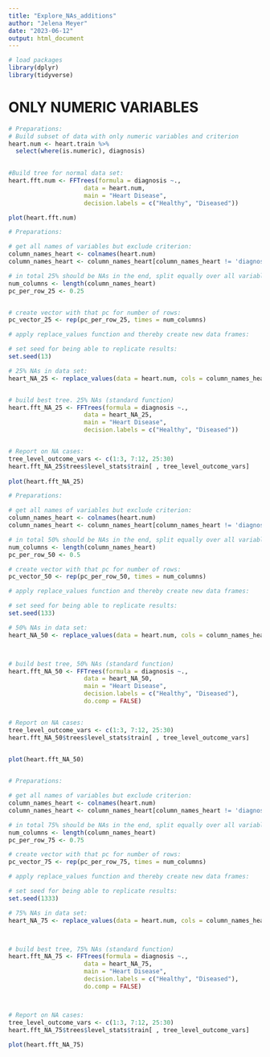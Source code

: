 ```yaml
---
title: "Explore_NAs_additions"
author: "Jelena Meyer"
date: "2023-06-12"
output: html_document
---
```

```r
# load packages
library(dplyr)
library(tidyverse)

```

# ONLY NUMERIC VARIABLES

```r
# Preparations:
# Build subset of data with only numeric variables and criterion 
heart.num <- heart.train %>%
  select(where(is.numeric), diagnosis)
 
```



```r

#Build tree for normal data set:
heart.fft.num <- FFTrees(formula = diagnosis ~.,
                     data = heart.num,
                     main = "Heart Disease",
                     decision.labels = c("Healthy", "Diseased"))

plot(heart.fft.num)

```

```r

# Preparations:

# get all names of variables but exclude criterion: 
column_names_heart <- colnames(heart.num)
column_names_heart <- column_names_heart[column_names_heart != 'diagnosis']

# in total 25% should be NAs in the end, split equally over all variables: 
num_columns <- length(column_names_heart)
pc_per_row_25 <- 0.25


# create vector with that pc for number of rows:
pc_vector_25 <- rep(pc_per_row_25, times = num_columns)

# apply replace_values function and thereby create new data frames:

# set seed for being able to replicate results:
set.seed(13)

# 25% NAs in data set:
heart_NA_25 <- replace_values(data = heart.num, cols = column_names_heart, amount = pc_vector_25)


# build best tree. 25% NAs (standard function)
heart.fft_NA_25 <- FFTrees(formula = diagnosis ~.,
                     data = heart_NA_25,
                     main = "Heart Disease",
                     decision.labels = c("Healthy", "Diseased"))


# Report on NA cases: 
tree_level_outcome_vars <- c(1:3, 7:12, 25:30)
heart.fft_NA_25$trees$level_stats$train[ , tree_level_outcome_vars]
  
plot(heart.fft_NA_25)


```




```r

# Preparations:

# get all names of variables but exclude criterion: 
column_names_heart <- colnames(heart.num)
column_names_heart <- column_names_heart[column_names_heart != 'diagnosis']

# in total 50% should be NAs in the end, split equally over all variables: 
num_columns <- length(column_names_heart)
pc_per_row_50 <- 0.5

# create vector with that pc for number of rows:
pc_vector_50 <- rep(pc_per_row_50, times = num_columns)

# apply replace_values function and thereby create new data frames:

# set seed for being able to replicate results:
set.seed(133)

# 50% NAs in data set:
heart_NA_50 <- replace_values(data = heart.num, cols = column_names_heart, amount = pc_vector_50)



# build best tree, 50% NAs (standard function)
heart.fft_NA_50 <- FFTrees(formula = diagnosis ~.,
                     data = heart_NA_50,
                     main = "Heart Disease",
                     decision.labels = c("Healthy", "Diseased"),
                     do.comp = FALSE)


# Report on NA cases: 
tree_level_outcome_vars <- c(1:3, 7:12, 25:30)
heart.fft_NA_50$trees$level_stats$train[ , tree_level_outcome_vars]
  

plot(heart.fft_NA_50)



```



```r

# Preparations:

# get all names of variables but exclude criterion: 
column_names_heart <- colnames(heart.num)
column_names_heart <- column_names_heart[column_names_heart != 'diagnosis']

# in total 75% should be NAs in the end, split equally over all variables: 
num_columns <- length(column_names_heart)
pc_per_row_75 <- 0.75

# create vector with that pc for number of rows:
pc_vector_75 <- rep(pc_per_row_75, times = num_columns)

# apply replace_values function and thereby create new data frames:

# set seed for being able to replicate results:
set.seed(1333)

# 75% NAs in data set:
heart_NA_75 <- replace_values(data = heart.num, cols = column_names_heart, amount = pc_vector_75)



# build best tree, 75% NAs (standard function)
heart.fft_NA_75 <- FFTrees(formula = diagnosis ~.,
                     data = heart_NA_75,
                     main = "Heart Disease",
                     decision.labels = c("Healthy", "Diseased"),
                     do.comp = FALSE)



# Report on NA cases: 
tree_level_outcome_vars <- c(1:3, 7:12, 25:30)
heart.fft_NA_75$trees$level_stats$train[ , tree_level_outcome_vars]
  
plot(heart.fft_NA_75)


```







